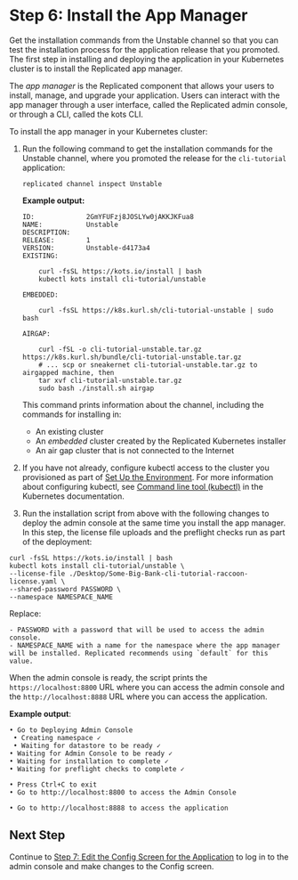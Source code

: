 # Step 6: Install the App Manager

Get the installation commands from the Unstable channel so that you can test the installation process for the application release that you promoted. The first step in installing and deploying the application in your Kubernetes cluster is to install the Replicated app manager.

The _app manager_ is the Replicated component that allows your users to install, manage, and upgrade your application. Users can interact with the app manager through a user interface, called the Replicated admin console, or through a CLI, called the kots CLI.

To install the app manager in your Kubernetes cluster:

1. Run the following command to get the installation commands for the Unstable channel, where you promoted the release for the `cli-tutorial` application:

    ```
    replicated channel inspect Unstable
    ```

    **Example output:**

    ```
    ID:             2GmYFUFzj8JOSLYw0jAKKJKFua8
    NAME:           Unstable
    DESCRIPTION:
    RELEASE:        1
    VERSION:        Unstable-d4173a4
    EXISTING:

        curl -fsSL https://kots.io/install | bash
        kubectl kots install cli-tutorial/unstable

    EMBEDDED:

        curl -fsSL https://k8s.kurl.sh/cli-tutorial-unstable | sudo bash

    AIRGAP:

        curl -fSL -o cli-tutorial-unstable.tar.gz https://k8s.kurl.sh/bundle/cli-tutorial-unstable.tar.gz
        # ... scp or sneakernet cli-tutorial-unstable.tar.gz to airgapped machine, then
        tar xvf cli-tutorial-unstable.tar.gz
        sudo bash ./install.sh airgap
    ```
    This command prints information about the channel, including the commands for installing in:
    * An existing cluster
    * An _embedded_ cluster created by the Replicated Kubernetes installer
    * An air gap cluster that is not connected to the Internet

1. If you have not already, configure kubectl access to the cluster you provisioned as part of [Set Up the Environment](tutorial-cli-setup#set-up-the-environment). For more information about configuring kubectl, see [Command line tool (kubectl)](https://kubernetes.io/docs/reference/kubectl/) in the Kubernetes documentation.

1. Run the installation script from above with the following changes to deploy the admin console at the same time you install the app manager. In this step, the license file uploads and the preflight checks run as part of the deployment:

  ```
  curl -fsSL https://kots.io/install | bash
  kubectl kots install cli-tutorial/unstable \
  --license-file ./Desktop/Some-Big-Bank-cli-tutorial-raccoon-license.yaml \
  --shared-password PASSWORD \
  --namespace NAMESPACE_NAME
  ```

  Replace:

    - PASSWORD with a password that will be used to access the admin console.
    - NAMESPACE_NAME with a name for the namespace where the app manager will be installed. Replicated recommends using `default` for this value.

  When the admin console is ready, the script prints the `https://localhost:8800` URL where you can access the admin console and the `http://localhost:8888` URL where you can access the application.

   **Example output**:

   ```
  • Go to Deploying Admin Console
    • Creating namespace ✓
    • Waiting for datastore to be ready ✓
  • Waiting for Admin Console to be ready ✓
  • Waiting for installation to complete ✓
  • Waiting for preflight checks to complete ✓

  • Press Ctrl+C to exit
  • Go to http://localhost:8800 to access the Admin Console

  • Go to http://localhost:8888 to access the application
   ```

## Next Step

Continue to [Step 7: Edit the Config Screen for the Application](tutorial-cli-deploy-app) to log in to the admin console and make changes to the Config screen.
